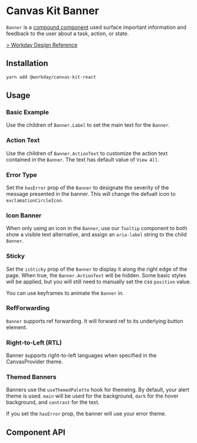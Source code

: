 

<Meta of={BannerStories} />

# Canvas Kit Banner

`Banner` is a [compound component](/getting-started/for-developers/resources/compound-components/)
used surface important information and feedback to the user about a task, action, or state.

[> Workday Design Reference](https://design.workday.com/components/indicators/banners)

## Installation

```sh
yarn add @workday/canvas-kit-react
```

## Usage

### Basic Example

Use the children of `Banner.Label` to set the main text for the `Banner`.

<CodeExamplePreview code={Basic} />

### Action Text

Use the children of `Banner.ActionText` to customize the action text contained in the `Banner`. The
text has default value of `View All`.

<CodeExamplePreview code={ActionText} />

### Error Type

Set the `hasError` prop of the `Banner` to designate the severity of the message presented in the
banner. This will change the defualt icon to `exclamationCircleIcon`.

<CodeExamplePreview code={Error} />

### Icon Banner

When only using an icon in the `Banner`, use our `Tooltip` component to both show a visible text
alternative, and assign an `aria-label` string to the child `Banner`.

<CodeExamplePreview code={IconBanner} />

### Sticky

Set the `isSticky` prop of the `Banner` to display it along the right edge of the page. When true,
the `Banner.ActionText` will be hidden. Some basic styles will be applied, but you will still need
to manually set the css `position` value.

<CodeExamplePreview code={Sticky} />

You can use keyframes to animate the `Banner` in.

<CodeExamplePreview code={StickyAnimation} />

### RefForwarding

`Banner` supports ref forwarding. It will forward ref to its underlying button element.

<CodeExamplePreview code={RefForwarding} />

### Right-to-Left (RTL)

Banner supports right-to-left languages when specified in the CanvasProvider theme.

<CodeExamplePreview code={StickyRTL} />

### Themed Banners

Banners use the `useThemedPalette` hook for themeing. By default, your alert theme is used. `main`
will be used for the background, `dark` for the hover background, and `contrast` for the text.

<CodeExamplePreview code={ThemedAlert} />

If you set the `hasError` prop, the banner will use your error theme.

<CodeExamplePreview code={ThemedError} />

## Component API

<SymbolDoc name="Banner" fileName="/react/" />
